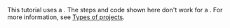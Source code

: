 <Note>

This tutorial uses a **<Hub />**. The steps and code shown here don't work for a **<Fdp />**. For more information, see [Types of projects](../what-is-azure-ai-foundry.md#project-types).
</Note>